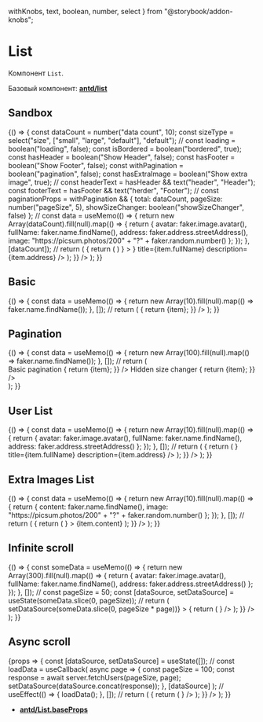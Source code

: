 
  withKnobs,
  text,
  boolean,
  number,
  select
} from "@storybook/addon-knobs";



<Meta title="Components/Lists/List" component={List} decorators={[withKnobs]} />

# List

Компонент `List`.

Базовый компонент: [**antd/list**](https://ant.design/components/list)

## Sandbox

<Preview>
  <Story name="Sandbox">
    {() => {
      const dataCount = number("data count", 10);
      const sizeType = select("size", ["small", "large", "default"], "default");
      //
      const loading = boolean("loading", false);
      const isBordered = boolean("bordered", true);
      const hasHeader = boolean("Show Header", false);
      const hasFooter = boolean("Show Footer", false);
      const withPagination = boolean("pagination", false);
      const hasExtraImage = boolean("Show extra image", true);
      //
      const headerText = hasHeader && text("header", "Header");
      const footerText = hasFooter && text("herder", "Footer");
      //
      const paginationProps = withPagination && {
        total: dataCount,
        pageSize: number("pageSize", 5),
        showSizeChanger: boolean("showSizeChanger", false)
      };
      //
      const data = useMemo(() => {
        return new Array(dataCount).fill(null).map(() => {
          return {
            avatar: faker.image.avatar(),
            fullName: faker.name.findName(),
            address: faker.address.streetAddress(),
            image: "https://picsum.photos/200" + "?" + faker.random.number()
          };
        });
      }, [dataCount]);
      //
      return (
        <List
          size={sizeType}
          loading={loading}
          dataSource={data}
          header={headerText}
          footer={footerText}
          bordered={isBordered}
          pagination={paginationProps}
          renderItem={item => {
            return (
              <List.Item
                extra={
                  hasExtraImage && (
                    <img height="100" width="150" src={item.image} />
                  )
                }
              >
                <List.Item.Meta
                  avatar={<Avatar src={item.avatar} />}
                  title={item.fullName}
                  description={item.address}
                />
              </List.Item>
            );
          }}
        />
      );
    }}
  </Story>
</Preview>

## Basic

<Preview>
  <Story name="Basic">
    {() => {
      const data = useMemo(() => {
        return new Array(10).fill(null).map(() => faker.name.findName());
      }, []);
      //
      return (
        <List
          dataSource={data}
          renderItem={item => {
            return <List.Item>{item}</List.Item>;
          }}
        />
      );
    }}
  </Story>
</Preview>

## Pagination

<Preview>
  <Story name="Pagination">
    {() => {
      const data = useMemo(() => {
        return new Array(100).fill(null).map(() => faker.name.findName());
      }, []);
      //
      return (
        <div>
          <Divider orientation="left">Basic pagination</Divider>
          <List
            pagination={{ defaultPageSize: 10 }}
            dataSource={data}
            renderItem={item => {
              return <List.Item>{item}</List.Item>;
            }}
          />
          <Divider orientation="left">Hidden size changer</Divider>
          <List
            pagination={{ showSizeChanger: false, pageSize: 10 }}
            dataSource={data}
            renderItem={item => {
              return <List.Item>{item}</List.Item>;
            }}
          />
        </div>
      );
    }}
  </Story>
</Preview>

## User List

<Preview>
  <Story name="User List">
    {() => {
      const data = useMemo(() => {
        return new Array(10).fill(null).map(() => {
          return {
            avatar: faker.image.avatar(),
            fullName: faker.name.findName(),
            address: faker.address.streetAddress()
          };
        });
      }, []);
      //
      return (
        <List
          dataSource={data}
          renderItem={item => {
            return (
              <List.Item>
                <List.Item.Meta
                  avatar={<Avatar src={item.avatar} />}
                  title={item.fullName}
                  description={item.address}
                />
              </List.Item>
            );
          }}
        />
      );
    }}
  </Story>
</Preview>

## Extra Images List

<Preview>
  <Story name="Extra Images List">
    {() => {
      const data = useMemo(() => {
        return new Array(10).fill(null).map(() => {
          return {
            content: faker.name.findName(),
            image: "https://picsum.photos/200" + "?" + faker.random.number()
          };
        });
      }, []);
      //
      return (
        <List
          dataSource={data}
          renderItem={item => {
            return (
              <List.Item
                extra={<img height="100" width="150" src={item.image} />}
              >
                {item.content}
              </List.Item>
            );
          }}
        />
      );
    }}
  </Story>
</Preview>

## Infinite scroll

<Preview>
  <Story name="Infinite scroll">
    {() => {
      const someData = useMemo(() => {
        return new Array(300).fill(null).map(() => {
          return {
            avatar: faker.image.avatar(),
            fullName: faker.name.findName(),
            address: faker.address.streetAddress()
          };
        });
      }, []);
      //
      const pageSize = 50;
      const [dataSource, setDataSource] = useState(someData.slice(0, pageSize));
      //
      return (
        <InfiniteScroll
          showLoader
          height={500}
          maxPage={someData.length / pageSize}
          onBottom={page => setDataSource(someData.slice(0, pageSize * page))}
        >
          <List
            dataSource={dataSource}
            loading={!dataSource.length}
            renderItem={item => {
              return (
                <List.Item>
                  <List.Item.Meta
                    title={item.fullName}
                    description={item.address}
                    avatar={<Avatar src={item.avatar} />}
                  />
                </List.Item>
              );
            }}
          />
        </InfiniteScroll>
      );
    }}
  </Story>
</Preview>

## Async scroll

<Preview>
  <Story name="Async scroll">
    {props => {
      const [dataSource, setDataSource] = useState([]);
      //
      const loadData = useCallback(
        async page => {
          const pageSize = 100;
          const response = await server.fetchUsers(pageSize, page);
          setDataSource(dataSource.concat(response));
        },
        [dataSource]
      );
      //
      useEffect(() => {
        loadData();
      }, []);
      //
      return (
        <InfiniteScroll height={500} onBottom={loadData} showLoader>
          <List
            dataSource={dataSource}
            loading={!dataSource.length}
            renderItem={item => {
              return (
                <List.Item>
                  <List.Item.Meta
                    title={item.fullName}
                    description={item.address}
                    avatar={<Avatar src={item.avatar} />}
                  />
                </List.Item>
              );
            }}
          />
        </InfiniteScroll>
      );
    }}
  </Story>
</Preview>

- [**antd/List.baseProps**](https://ant.design/components/list/#List)

<Props of={_ListWithProps} />
